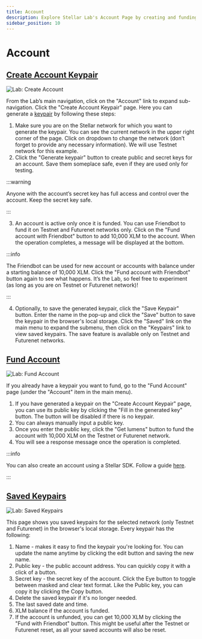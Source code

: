 ```yaml
---
title: Account
description: Explore Stellar Lab's Account Page by creating and funding account on Stellar
sidebar_position: 10
---
```


# Account

## [Create Account Keypair](https://lab.stellar.org/account/create)

![Lab: Create Account](/assets/lab/lab-account-create.png)

From the Lab’s main navigation, click on the "Account" link to expand sub-navigation. Click the "Create Account Keypair" page. Here you can generate a [keypair](../../learn/glossary.mdx#keypair) by following these steps:

1. Make sure you are on the Stellar network for which you want to generate the keypair. You can see the current network in the upper right corner of the page. Click on dropdown to change the network (don’t forget to provide any necessary information). We will use Testnet network for this example.
2. Click the "Generate keypair" button to create public and secret keys for an account. Save them someplace safe, even if they are used only for testing.

:::warning

Anyone with the account’s secret key has full access and control over the account. Keep the secret key safe.

:::

3. An account is active only once it is funded. You can use Friendbot to fund it on Testnet and Futurenet networks only. Click on the "Fund account with Friendbot" button to add 10,000 XLM to the account. When the operation completes, a message will be displayed at the bottom.

:::info

The Friendbot can be used for new account or accounts with balance under a starting balance of 10,000 XLM. Click the "Fund account with Friendbot" button again to see what happens. It’s the Lab, so feel free to experiment (as long as you are on Testnet or Futurenet network)!

:::

4. Optionally, to save the generated keypair, click the "Save Keypair" button. Enter the name in the pop-up and click the "Save" button to save the keypair in the browser's local storage. Click the "Saved" link on the main menu to expand the submenu, then click on the "Keypairs" link to view saved keypairs. The save feature is available only on Testnet and Futurenet networks.

## [Fund Account](https://lab.stellar.org/account/fund)

![Lab: Fund Account](/assets/lab/lab-account-fund.png)

If you already have a keypair you want to fund, go to the "Fund Account" page (under the "Account" item in the main menu).

1. If you have generated a keypair on the "Create Account Keypair" page, you can use its public key by clicking the "Fill in the generated key" button. The button will be disabled if there is no keypair.
2. You can always manually input a public key.
3. Once you enter the public key, click the "Get lumens" button to fund the account with 10,000 XLM on the Testnet or Futurenet network.
4. You will see a response message once the operation is completed.

:::info

You can also create an account using a Stellar SDK. Follow a guide [here](../../build/guides/basics/create-account.mdx).

:::

## [Saved Keypairs](https://lab.stellar.org/account/saved)

![Lab: Saved Keypairs](/assets/lab/lab-account-saved.png)

This page shows you saved keypairs for the selected network (only Testnet and Futurenet) in the browser's local storage. Every keypair has the following:

1. Name - makes it easy to find the keypair you're looking for. You can update the name anytime by clicking the edit button and saving the new name.
2. Public key - the public account address. You can quickly copy it with a click of a button.
3. Secret key - the secret key of the account. Click the Eye button to toggle between masked and clear text format. Like the Public key, you can copy it by clicking the Copy button.
4. Delete the saved keypair if it's no longer needed.
5. The last saved date and time.
6. XLM balance if the account is funded.
7. If the account is unfunded, you can get 10,000 XLM by clicking the "Fund with Friendbot" button. This might be useful after the Testnet or Futurenet reset, as all your saved accounts will also be reset.
